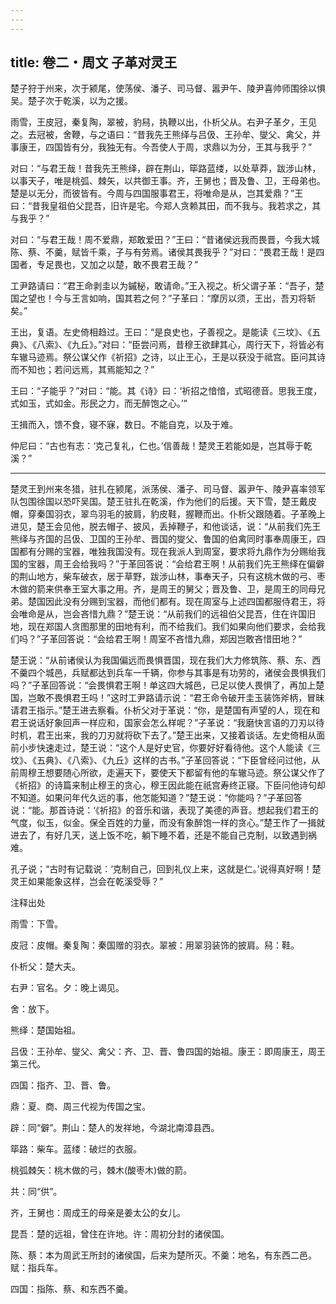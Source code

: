 ```yaml
---
---
---
```

title: 卷二・周文 子革对灵王
---

楚子狩于州来，次于颍尾，使荡侯、潘子、司马督、嚣尹午、陵尹喜帅师围徐以惧吴。楚子次于乾溪，以为之援。

雨雪，王皮冠，秦复陶，翠被，豹舄，执鞭以出，仆析父从。右尹子革夕，王见之。去冠被，舍鞭，与之语曰：“昔我先王熊绎与吕伋、王孙牟、燮父、禽父，并事康王，四国皆有分，我独无有。今吾使人于周，求鼎以为分，王其与我乎？”

对曰：“与君王哉！昔我先王熊绎，辟在荆山，筚路蓝缕，以处草莽，跋涉山林，以事天子，唯是桃弧、棘矢，以共御王事。齐，王舅也；晋及鲁、卫，王母弟也。楚是以无分，而彼皆有。今周与四国服事君王，将唯命是从，岂其爱鼎？”王曰：“昔我皇祖伯父昆吾，旧许是宅。今郑人贪赖其田，而不我与。我若求之，其与我乎？”

对曰：“与君王哉！周不爱鼎，郑敢爱田？”王曰：“昔诸侯远我而畏晋，今我大城陈、蔡、不羹，赋皆千乘，子与有劳焉。诸侯其畏我乎？”对曰：“畏君王哉！是四国者，专足畏也，又加之以楚，敢不畏君王哉？”

工尹路请曰：“君王命剥圭以为鏚柲，敢请命。”王入视之。析父谓子革：“吾子，楚国之望也！今与王言如响，国其若之何？”子革曰：“摩厉以须，王出，吾刃将斩矣。”

王出，复语。左史倚相趋过。王曰：“是良史也，子善视之。是能读《三坟》、《五典》、《八索》、《九丘》。”对曰：“臣尝问焉，昔穆王欲肆其心，周行天下，将皆必有车辙马迹焉。祭公谋父作《祈招》之诗，以止王心，王是以获没于祗宫。臣问其诗而不知也；若问远焉，其焉能知之？”

王曰：“子能乎？”对曰：“能。其《诗》曰：‘祈招之愔愔，式昭德音。思我王度，式如玉，式如金。形民之力，而无醉饱之心。’”

王揖而入，馈不食，寝不寐，数日。不能自克，以及于难。

仲尼曰：“古也有志：‘克己复礼，仁也。’信善哉！楚灵王若能如是，岂其辱于乾溪？”

----------------

楚灵王到州来冬猎，驻扎在颍尾，派荡侯、潘子、司马督、嚣尹午、陵尹喜率领军队包围徐国以恐吓吴国。楚王驻扎在乾溪，作为他们的后援。天下雪，楚王戴皮帽，穿秦国羽衣，翠鸟羽毛的披肩，豹皮鞋，握鞭而出。仆析父跟随着。子革晚上进见，楚王会见他，脱去帽子、披风，丢掉鞭子，和他谈话，说：“从前我们先王熊绎与齐国的吕伋、卫国的王孙牟、晋国的燮父、鲁国的伯禽同时事奉周康王，四国都有分赐的宝器，唯独我国没有。现在我派人到周室，要求将九鼎作为分赐绐我国的宝器，周王会给我吗？”于革回答说：“会给君王啊！从前我们先王熊绎在偏僻的荆山地方，柴车破衣，居于草野，跋涉山林，事奉天子，只有这桃木做的弓、枣木做的箭来供奉王室大事之用。齐，是周王的舅父；晋及鲁、卫，是周王的同母兄弟。楚国因此没有分赐到宝器，而他们都有。现在周室与上述四国都服侍君王，将会唯命是从，岂会吝惜九鼎？”楚王说：“从前我们的远祖伯父昆吾，住在许国旧地，现在郑国人贪图那里的田地有利，而不给我们。我们如果向他们要求，会给我们吗？”子革回答说：“会给君王啊！周室不吝惜九鼎，郑因岂敢吝惜田地？”

楚王说：“从前诸侯认为我国偏远而畏惧晋国，现在我们大力修筑陈、蔡、东、西不羹四个城邑，兵赋都达到兵车一千辆，你参与其事是有功劳的，诸侯会畏惧我们吗？”子革回答说：“会畏惧君王啊！单这四大城邑，已足以使人畏惧了，再加上楚国，岂敢不畏惧君王吗！”这时工尹路请示说：“君王命令破开圭玉装饰斧柄，冒昧请君王指示。”楚王进去察看。仆析父对于革说：“你，是楚国有声望的人，现在和君王说话好象回声一样应和，国家会怎么样呢？”子革说：“我磨快言语的刀刃以待时机，君王出来，我的刀刃就将砍下去了。”楚王出来，又接着谈话。左史倚相从面前小步快速走过，楚王说：“这个人是好史官，你要好好看待他。这个人能读《三坟》、《五典》、《八索》、《九丘》这样的古书。”子革回答说：“下臣曾经问过他，从前周穆王想要随心所欲，走遍天下，要使天下都留有他的车辙马迹。祭公谋父作了《祈招》的诗篇来制止穆王的贪心，穆王因此能在祇宫寿终正寝。下臣问他诗句却不知道。如果问年代久远的事，他怎能知道？”楚王说：“你能吗？”子革回答说：“能。那首诗说：‘《祈招》的音乐和谐，表现了美德的声音。想起我们君王的气度，似玉，似金。保全百姓的力量，而没有象醉饱一样的贪心。”楚王作了一揖就进去了，有好几天，送上饭不吃，躺下睡不着，还是不能自己克制，以致遇到祸难。

孔子说；“古时有记载说：‘克制自己，回到礼仪上来，这就是仁。’说得真好啊！楚灵王如果能象这样，岂会在乾溪受辱？”

注释出处

雨雪：下雪。

皮冠：皮帽。秦复陶：秦国赠的羽衣。翠被：用翠羽装饰的披肩。舄：鞋。

仆析父：楚大夫。

右尹：官名。夕：晚上谒见。

舍：放下。

熊绎：楚国始祖。

吕伋：王孙牟、燮父、禽父：齐、卫、晋、鲁四国的始祖。康王：即周康王，周王第三代。

四国：指齐、卫、晋、鲁。

鼎：夏、商、周三代视为传国之宝。

辟：同“僻”。荆山：楚人的发祥地，今湖北南漳县西。

筚路：柴车。蓝缕：破烂的衣服。

桃弧棘矢：桃木做的弓，棘木(酸枣木)做的箭。

共：同“供”。

齐，王舅也：周成王的母亲是姜太公的女儿。

昆吾：楚的远祖，曾住在许地。许：周初分封的诸侯国。

陈、蔡：本为周武王所封的诸侯国，后来为楚所灭。不羹：地名，有东西二邑。赋：指兵车。

四国：指陈、蔡、和东西不羹。

